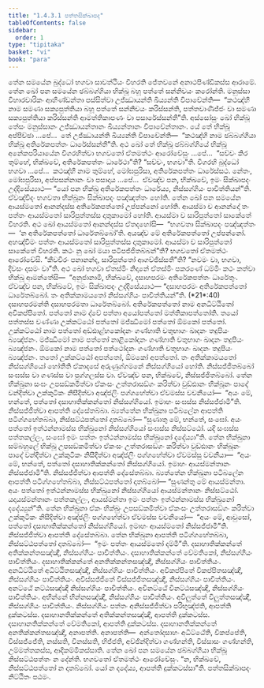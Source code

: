 ```yaml
---
title: "1.4.3.1 පත්තසික්ඛාපද"
tableOfContents: false
sidebar:
  order: 1
type: "tipitaka"
basket: "vi"
book: "para"
---
```



<DynamicBreadcrumb />

<Division number="598" book="para">

<Paragraph number="2252" book="para">
තේන සමයේන බුද්ධෝ භගවා සාවත්ථියං විහරති ජේතවනේ අනාථපිණ්ඩිකස්ස ආරාමේ. තේන ඛෝ පන සමයේන ඡබ්බග්ගියා භික්ඛූ බහූ පත්තේ සන්නිචයං කරෝන්ති. මනුස්සා විහාරචාරිකං ආහිණ්ඩන්තා පස්සිත්වා උජ්ඣායන්ති ඛිය්‍යන්ති විපාචේන්ති—  “කථඤ්හි නාම සමණා සක්‍යපුත්තියා බහූ පත්තේ සන්නිචයං කරිස්සන්ති, පත්තවාණිජ්ජං වා සමණා සක්‍යපුත්තියා කරිස්සන්ති ආමත්තිකාපණං වා පසාරේස්සන්තී”ති.
</Paragraph>

<Paragraph number="2253" book="para">
අස්සෝසුං ඛෝ භික්ඛූ තේසං මනුස්සානං උජ්ඣායන්තානං ඛිය්‍යන්තානං විපාචේන්තානං. යේ තේ භික්ඛූ අප්පිච්ඡා …පේ…  තේ උජ්ඣායන්ති ඛිය්‍යන්ති විපාචේන්ති—  “කථඤ්හි නාම ඡබ්බග්ගියා භික්ඛූ අතිරේකපත්තං ධාරේස්සන්තී”ති.
</Paragraph>

<Paragraph number="2254" book="para">
අථ ඛෝ තේ භික්ඛූ ඡබ්බග්ගියේ භික්ඛූ අනේකපරියායේන විගරහිත්වා භගවතෝ ඒතමත්ථං ආරෝචේසුං …පේ…  “සච්චං කිර තුම්හේ, භික්ඛවේ, අතිරේකපත්තං ධාරේථා”ති? “සච්චං, භගවා”ති. විගරහි බුද්ධෝ භගවා …පේ…  කථඤ්හි නාම තුම්හේ, මෝඝපුරිසා, අතිරේකපත්තං ධාරේස්සථ. නේතං, මෝඝපුරිසා, අප්පසන්නානං වා පසාදාය …පේ…  ඒවඤ්ච පන, භික්ඛවේ, ඉමං සික්ඛාපදං උද්දිසේය්‍යාථ—
</Paragraph>

</Division>
<Division number="599" book="para">

<Paragraph number="2255" book="para">
<Emphasis>“යෝ පන භික්ඛු අතිරේකපත්තං ධාරේය්‍ය, නිස්සග්ගියං පාචිත්තියන්”</Emphasis>ති.
</Paragraph>

<Paragraph number="2256" book="para">
ඒවඤ්චිදං භගවතා භික්ඛූනං සික්ඛාපදං පඤ්ඤත්තං හෝති.
</Paragraph>

</Division>
<Division number="600" book="para">

<Paragraph number="2257" book="para">
තේන ඛෝ පන සමයේන ආයස්මතෝ ආනන්දස්ස අතිරේකපත්තෝ උප්පන්නෝ හෝති. ආයස්මා ච ආනන්දෝ තං පත්තං ආයස්මතෝ සාරිපුත්තස්ස දාතුකාමෝ හෝති. ආයස්මා ච සාරිපුත්තෝ සාකේතේ විහරති. අථ ඛෝ ආයස්මතෝ ආනන්දස්ස ඒතදහෝසි—  “භගවතා සික්ඛාපදං පඤ්ඤත්තං—  ‘න අතිරේකපත්තෝ ධාරේතබ්බෝ’ති. අයඤ්ච මේ අතිරේකපත්තෝ උප්පන්නෝ. අහඤ්චිමං පත්තං ආයස්මතෝ සාරිපුත්තස්ස දාතුකාමෝ. ආයස්මා ච සාරිපුත්තෝ සාකේතේ විහරති. කථං නු ඛෝ මයා පටිපජ්ජිතබ්බන්”ති? භගවතෝ ඒතමත්ථං ආරෝචේසි. “කීවචිරං පනානන්ද, සාරිපුත්තෝ ආගච්ඡිස්සතී”ති? “නවමං වා, භගවා, දිවසං දසමං වා”ති. අථ ඛෝ භගවා ඒතස්මිං නිදානේ ඒතස්මිං පකරණේ ධම්මිං කථං කත්වා භික්ඛූ ආමන්තේසි—  “අනුජානාමි, භික්ඛවේ, දසාහපරමං අතිරේකපත්තං ධාරේතුං. ඒවඤ්ච පන, භික්ඛවේ, ඉමං සික්ඛාපදං උද්දිසේය්‍යාථ—
</Paragraph>

</Division>
<Division number="601" book="para">

<Paragraph number="2258" book="para">
<Emphasis>“දසාහපරමං අතිරේකපත්තෝ ධාරේතබ්බෝ. තං අතික්කාමයතෝ නිස්සග්ගියං පාචිත්තියන්”</Emphasis>ති. (*21*:<Emphasis>40</Emphasis>)
</Paragraph>

</Division>
<Division number="602" book="para">

<Paragraph number="2259" book="para">
<Emphasis>දසාහපරමන්</Emphasis>ති දසාහපරමතා ධාරේතබ්බෝ.
</Paragraph>

<Paragraph number="2260" book="para">
<Emphasis>අතිරේකපත්තෝ</Emphasis> නාම අනධිට්ඨිතෝ අවිකප්පිතෝ.
</Paragraph>

<Paragraph number="2261" book="para">
<Emphasis>පත්තෝ</Emphasis> නාම ද්වේ පත්තා අයෝපත්තෝ මත්තිකාපත්තෝති.
</Paragraph>

<Paragraph number="2262" book="para">
තයෝ පත්තස්ස වණ්ණා උක්කට්ඨෝ පත්තෝ මජ්ඣිමෝ පත්තෝ ඕමකෝ පත්තෝ. <Emphasis>උක්කට්ඨෝ</Emphasis> නාම <Emphasis>පත්තෝ</Emphasis> අඩ්ඪාළ්හකෝදනං ගණ්හාති චතුභාගං ඛාදනං තදුපියං බ්‍යඤ්ජනං. <Emphasis>මජ්ඣිමෝ</Emphasis> නාම <Emphasis>පත්තෝ</Emphasis> නාළිකෝදනං ගණ්හාති චතුභාගං ඛාදනං තදුපියං බ්‍යඤ්ජනං. <Emphasis>ඕමකෝ</Emphasis> නාම <Emphasis>පත්තෝ</Emphasis> පත්ථෝදනං ගණ්හාති චතුභාගං ඛාදනං තදුපියං බ්‍යඤ්ජනං. තතෝ උක්කට්ඨෝ අපත්තෝ, ඕමකෝ අපත්තෝ.
</Paragraph>

<Paragraph number="2263" book="para">
<Emphasis>තං අතික්කාමයතෝ නිස්සග්ගියෝ හෝතී</Emphasis>ති ඒකාදසේ අරුණුග්ගමනේ නිස්සග්ගියෝ හෝති. නිස්සජ්ජිතබ්බෝ සංඝස්ස වා ගණස්ස වා පුග්ගලස්ස වා. ඒවඤ්ච පන, භික්ඛවේ, නිස්සජ්ජිතබ්බෝ. තේන භික්ඛුනා සංඝං උපසඞ්කමිත්වා ඒකංසං උත්තරාසඞ්ගං කරිත්වා වුඩ්ඪානං භික්ඛූනං පාදේ වන්දිත්වා උක්කුටිකං නිසීදිත්වා අඤ්ජලිං පග්ගහේත්වා ඒවමස්ස වචනීයෝ—  “අයං මේ, භන්තේ, පත්තෝ දසාහාතික්කන්තෝ නිස්සග්ගියෝ. ඉමාහං සංඝස්ස නිස්සජ්ජාමී”ති. නිස්සජ්ජිත්වා ආපත්ති දේසේතබ්බා. බ්‍යත්තේන භික්ඛුනා පටිබලේන ආපත්ති පටිග්ගහේතබ්බා, නිස්සට්ඨපත්තෝ දාතබ්බෝ—
</Paragraph>

</Division>
<Division number="603" book="para">

<Paragraph number="2264" book="para">
“සුණාතු මේ, භන්තේ, සංඝෝ. අයං පත්තෝ ඉත්ථන්නාමස්ස භික්ඛුනෝ නිස්සග්ගියෝ සංඝස්ස නිස්සට්ඨෝ. යදි සංඝස්ස පත්තකල්ලං, සංඝෝ ඉමං පත්තං ඉත්ථන්නාමස්ස භික්ඛුනෝ දදේය්‍යා”ති.
</Paragraph>

</Division>
<Division number="604" book="para">

<Paragraph number="2265" book="para">
තේන භික්ඛුනා සම්බහුලේ භික්ඛූ උපසඞ්කමිත්වා ඒකංසං උත්තරාසඞ්ගං කරිත්වා වුඩ්ඪානං භික්ඛූනං පාදේ වන්දිත්වා උක්කුටිකං නිසීදිත්වා අඤ්ජලිං පග්ගහේත්වා ඒවමස්සු වචනීයා—  “අයං මේ, භන්තේ, පත්තෝ දසාහාතික්කන්තෝ නිස්සග්ගියෝ. ඉමාහං ආයස්මන්තානං නිස්සජ්ජාමී”ති. නිස්සජ්ජිත්වා ආපත්ති දේසේතබ්බා. බ්‍යත්තේන භික්ඛුනා පටිබලේන ආපත්ති පටිග්ගහේතබ්බා, නිස්සට්ඨපත්තෝ දාතබ්බෝ—
</Paragraph>

</Division>
<Division number="605" book="para">

<Paragraph number="2266" book="para">
“සුණන්තු මේ ආයස්මන්තා. අයං පත්තෝ ඉත්ථන්නාමස්ස භික්ඛුනෝ නිස්සග්ගියෝ ආයස්මන්තානං නිස්සට්ඨෝ. යදායස්මන්තානං පත්තකල්ලං, ආයස්මන්තා ඉමං පත්තං ඉත්ථන්නාමස්ස භික්ඛුනෝ දදේය්‍යුන්”ති.
</Paragraph>

</Division>
<Division number="606" book="para">

<Paragraph number="2267" book="para">
තේන භික්ඛුනා ඒකං භික්ඛුං උපසඞ්කමිත්වා ඒකංසං උත්තරාසඞ්ගං කරිත්වා උක්කුටිකං නිසීදිත්වා අඤ්ජලිං පග්ගහේත්වා ඒවමස්ස වචනීයෝ—  “අයං මේ, ආවුසෝ, පත්තෝ දසාහාතික්කන්තෝ නිස්සග්ගියෝ. ඉමාහං ආයස්මතෝ නිස්සජ්ජාමී”ති. නිස්සජ්ජිත්වා ආපත්ති දේසේතබ්බා. තේන භික්ඛුනා ආපත්ති පටිග්ගහේතබ්බා, නිස්සට්ඨපත්තෝ දාතබ්බෝ—  “ඉමං පත්තං ආයස්මතෝ දම්මී”ති.
</Paragraph>

</Division>
<Division number="607" book="para">

<Paragraph number="2268" book="para">
දසාහාතික්කන්තේ අතික්කන්තසඤ්ඤී, නිස්සග්ගියං පාචිත්තියං. දසාහාතික්කන්තේ වේමතිකෝ, නිස්සග්ගියං පාචිත්තියං. දසාහාතික්කන්තේ අනතික්කන්තසඤ්ඤී, නිස්සග්ගියං පාචිත්තියං. අනධිට්ඨිතේ අධිට්ඨිතසඤ්ඤී, නිස්සග්ගියං පාචිත්තියං. අවිකප්පිතේ විකප්පිතසඤ්ඤී, නිස්සග්ගියං පාචිත්තියං. අවිස්සජ්ජිතේ විස්සජ්ජිතසඤ්ඤී, නිස්සග්ගියං පාචිත්තියං. අනට්ඨේ නට්ඨසඤ්ඤී නිස්සග්ගියං පාචිත්තියං. අවිනට්ඨේ විනට්ඨසඤ්ඤී, නිස්සග්ගියං පාචිත්තියං. අභින්නේ භින්නසඤ්ඤී, නිස්සග්ගියං පාචිත්තියං. අවිලුත්තේ විලුත්තසඤ්ඤී, නිස්සග්ගියං පාචිත්තියං.
</Paragraph>

<Paragraph number="2269" book="para">
නිස්සග්ගියං පත්තං අනිස්සජ්ජිත්වා පරිභුඤ්ජති, ආපත්ති දුක්කටස්ස. දසාහානතික්කන්තේ අතික්කන්තසඤ්ඤී, ආපත්ති දුක්කටස්ස. දසාහානතික්කන්තේ වේමතිකෝ, ආපත්ති දුක්කටස්ස. දසාහානතික්කන්තේ අනතික්කන්තසඤ්ඤී, අනාපත්ති.
</Paragraph>

</Division>
<Division number="608" book="para">

<Paragraph number="2270" book="para">
අනාපත්ති—  අන්තෝදසාහං අධිට්ඨේති, විකප්පේති, විස්සජ්ජේති, නස්සති, විනස්සති, භිජ්ජති, අච්ඡින්දිත්වා ගණ්හන්ති, විස්සාසං ගණ්හන්ති, උම්මත්තකස්ස, ආදිකම්මිකස්සාති.
</Paragraph>

<Paragraph number="2271" book="para">
තේන ඛෝ පන සමයේන ඡබ්බග්ගියා භික්ඛූ නිස්සට්ඨපත්තං න දේන්ති. භගවතෝ ඒතමත්ථං ආරෝචේසුං. “න, භික්ඛවේ, නිස්සට්ඨපත්තෝ න දාතබ්බෝ. යෝ න දදේය්‍ය, ආපත්ති දුක්කටස්සා”ති.

</Paragraph>
</Division>

<Paragraph number="2272" type="center" book="para">
පත්තසික්ඛාපදං නිට්ඨිතං පඨමං.
</Paragraph>